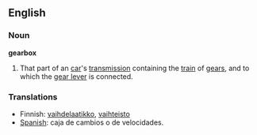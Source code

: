 ==English==
===Noun===
'''gearbox'''
#That part of an [[car]]'s [[transmission]] containing the [[train]] of [[gears]], and to which the [[gear lever]] is connected.
===Translations===
*Finnish: [[vaihdelaatikko]], [[vaihteisto]]
*[[Spanish]]: caja de cambios o de velocidades.